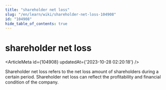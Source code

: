 ```yaml
---
title: "shareholder net loss"
slug: "/en/learn/wiki/shareholder-net-loss-104908"
id: "104908"
hide_table_of_contents: true
---
```



# shareholder net loss

<ArticleMeta id={104908} updatedAt={'2023-10-28 02:20:18'} />
<div className='border-solid border-b border-t-0 my-4 border-[var(--ifm-color-gray-300)]' />

Shareholder net loss refers to the net loss amount of shareholders during a certain period. Shareholder net loss can reflect the profitability and financial condition of the company.
